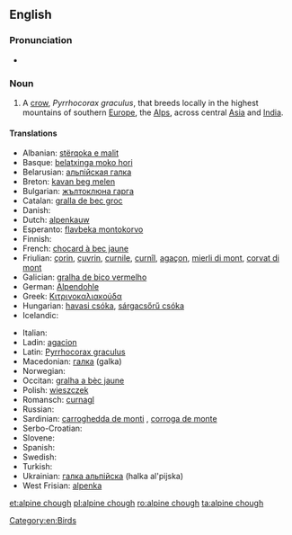 ==English==

{{wikipedia}}

===Pronunciation===
* {{IPA|/ˈalpaɪnˈtʃʌf/}}

===Noun===
{{en-noun|sg=[[alpine]] [[chough]]}}

# A [[crow]], ''Pyrrhocorax graculus'', that breeds locally in the highest mountains of southern [[Europe]], the [[Alps]], across central [[Asia]] and [[India]].

====Translations====
{{trans-top|alpine chough}}
* Albanian: [[stërqoka e malit]]
* Basque: [[belatxinga moko hori]]
* Belarusian: [[альпiйская галка]] {{f}}
* Breton: [[kavan beg melen]]
* Bulgarian: [[жълтоклюна гарга]] {{f}}
* Catalan: [[gralla de bec groc]] {{f}}
* Danish: {{t-|da|alpeallike|c}}
* Dutch: [[alpenkauw]] {{m}}
* Esperanto: [[flavbeka montokorvo]]
* Finnish: {{t-|fi|alppinaakka}}
* French: [[chocard à bec jaune]] {{m}}
* Friulian: [[çorin]], [[çuvrin]], [[curnile]], [[curnîl]], [[agaçon]], [[mierli di mont]], [[corvat di mont]]
* Galician: [[gralha de bico vermelho]] {{f}}
* German: [[Alpendohle]] {{f}}
* Greek: [[Κιτρινοκαλιακούδα]] {{f}}
* Hungarian: [[havasi csóka]], [[sárgacsőrű csóka]]
* Icelandic: {{t-|is|fjallkorpungur}}
{{trans-mid}}
* Italian: {{t-|it|gracchio alpino|m}}
* Ladin: [[agacion]]
* Latin: [[Pyrrhocorax graculus]] {{m}}
* Macedonian: [[гaлкa]] (galka) {{f}}
* Norwegian: {{t-|no|alpekaie}}
* Occitan: [[gralha a bèc jaune]] {{f}}
* Polish: [[wieszczek]] {{m}}
* Romansch: [[curnagl]]
* Russian: {{t-|ru|альпийская галка|f|tr=al’píjskaja gálka}}
* Sardinian: [[carroghedda de monti]] {{f}}, [[corroga de monte]] {{f}}
* Serbo-Croatian: {{t|sh|жутокљуна галица|f|tr=[[žutokljuna galica]]|sc=Cyrl}}
* Slovene: {{t-|sl|planinska kavka|f}}
* Spanish: {{t-|es|chova piquigualda|f}}
* Swedish: {{t-|sv|alpkaja|c}}
* Turkish: {{t+|tr|sarı gagalı dağ kargası}}
* Ukrainian: [[галка альпiйска]] (halka al'pijska) {{f}}
* West Frisian: [[alpenka]]
{{trans-bottom}}

[[Category:en:Birds]]

[[et:alpine chough]]
[[pl:alpine chough]]
[[ro:alpine chough]]
[[ta:alpine chough]]